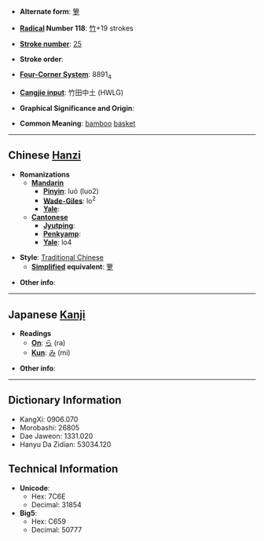 * '''Alternate form''': [[箩]]

* '''[[Wiktionary:Chinese radical index| Radical]] Number 118''': [[Wiktionary:Chinese radical index 竹|竹]]+19 strokes

* '''[[Wiktionary:Chinese total strokes index|Stroke number]]''': [[Wiktionary:Chinese total strokes index 25|25]]

* '''Stroke order''': 

* '''[[Wiktionary:Chinese four corner index|Four-Corner System]]''': 8891<sub>4</sub>

* '''[[Wiktionary:Chinese Cangjie index|Cangjie input]]''': 竹田中土 (HWLG)

* '''Graphical Significance and Origin''': 

* '''Common Meaning''': [[bamboo]] [[basket]]

----

== Chinese [[Hanzi]] ==

* '''Romanizations'''
** '''[[Mandarin]]'''
*** '''[[Pinyin]]''': luó (luo2)
*** '''[[Wade-Giles]]''': lo<sup>2</sup>
*** '''[[Yale]]''': 
** '''[[Cantonese]]'''
*** '''[[Jyutping]]''':
*** '''[[Penkyamp]]''': 
*** '''[[Yale]]''': lo4

* '''Style''': [[Traditional Chinese]] 
** '''[[Simplified Chinese|Simplified]] equivalent''': [[箩]]

* '''Other info''': 

----

== Japanese [[Kanji]] ==

* '''Readings'''
** '''[[On]]''': [[ら]] (ra)
** '''[[Kun]]''': [[み]] (mi)

* '''Other info''':  

----

== Dictionary Information ==

* KangXi: 0906.070
* Morobashi: 26805
* Dae Jaweon: 1331.020
* Hanyu Da Zidian: 53034.120

== Technical Information ==

* '''Unicode''':
** Hex: 7C6E
** Decimal: 31854
* '''Big5''':
** Hex: C659
** Decimal: 50777